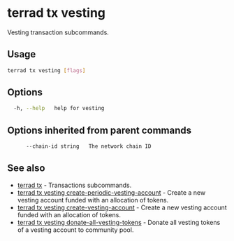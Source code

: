 # terrad tx vesting

Vesting transaction subcommands. 

## Usage

```sh Terrad
terrad tx vesting [flags]
```

## Options

```sh Terrad
  -h, --help   help for vesting
```

## Options inherited from parent commands

```sh Terrad
      --chain-id string   The network chain ID
```

## See also

* [terrad tx](./terrad_tx.mdx)	 - Transactions subcommands.
* [terrad tx vesting create-periodic-vesting-account](./terrad_tx_vesting_create-periodic-vesting-account.mdx)	 - Create a new vesting account funded with an allocation of tokens.
* [terrad tx vesting create-vesting-account](./terrad_tx_vesting_create-vesting-account.mdx)	 - Create a new vesting account funded with an allocation of tokens.
* [terrad tx vesting donate-all-vesting-tokens](./terrad_tx_vesting_donate-all-vesting-tokens.mdx)	 - Donate all vesting tokens of a vesting account to community pool.


